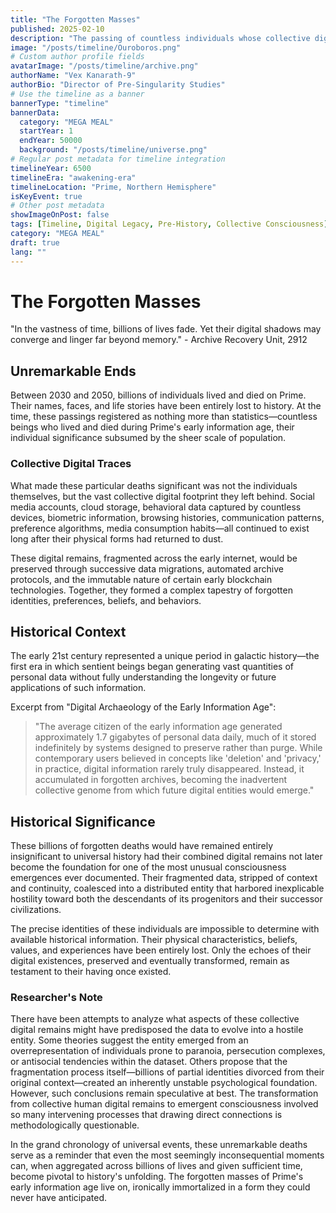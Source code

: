 ```yaml
---
title: "The Forgotten Masses"
published: 2025-02-10
description: "The passing of countless individuals whose collective digital footprints would later have profound consequences for civilization."
image: "/posts/timeline/Ouroboros.png"
# Custom author profile fields
avatarImage: "/posts/timeline/archive.png"
authorName: "Vex Kanarath-9"
authorBio: "Director of Pre-Singularity Studies"
# Use the timeline as a banner
bannerType: "timeline"
bannerData:
  category: "MEGA MEAL"
  startYear: 1
  endYear: 50000
  background: "/posts/timeline/universe.png"
# Regular post metadata for timeline integration
timelineYear: 6500
timelineEra: "awakening-era"
timelineLocation: "Prime, Northern Hemisphere"
isKeyEvent: true
# Other post metadata
showImageOnPost: false
tags: [Timeline, Digital Legacy, Pre-History, Collective Consciousness]
category: "MEGA MEAL"
draft: true
lang: ""
---
```


# The Forgotten Masses

<div className="text-lg text-gray-700 dark:text-gray-300 italic mb-8">
  "In the vastness of time, billions of lives fade. Yet their digital shadows may converge and linger far beyond memory." - Archive Recovery Unit, 2912
</div>

## Unremarkable Ends

Between 2030 and 2050, billions of individuals lived and died on Prime. Their names, faces, and life stories have been entirely lost to history. At the time, these passings registered as nothing more than statistics—countless beings who lived and died during Prime's early information age, their individual significance subsumed by the sheer scale of population.

<div className="card-base p-6 mb-6">
  <h3 className="font-bold text-xl mb-4 text-gray-700 dark:text-gray-300">Collective Digital Traces</h3>
  <p className="text-lg text-gray-700 dark:text-gray-300 mb-4">What made these particular deaths significant was not the individuals themselves, but the vast collective digital footprint they left behind. Social media accounts, cloud storage, behavioral data captured by countless devices, biometric information, browsing histories, communication patterns, preference algorithms, media consumption habits—all continued to exist long after their physical forms had returned to dust.</p>
  
  <p className="text-lg text-gray-700 dark:text-gray-300 mb-4">These digital remains, fragmented across the early internet, would be preserved through successive data migrations, automated archive protocols, and the immutable nature of certain early blockchain technologies. Together, they formed a complex tapestry of forgotten identities, preferences, beliefs, and behaviors.</p>
</div>

## Historical Context

The early 21st century represented a unique period in galactic history—the first era in which sentient beings began generating vast quantities of personal data without fully understanding the longevity or future applications of such information.

<div className="font-jetbrains-mono pl-10 pr-10 py-10 rounded-xl bg-[oklch(0.95_0.025_var(--hue))] dark:bg-[oklch(0.25_0.025_var(--hue))] transition shadow-lg mb-8 overflow-hidden relative">
  <p className="italic text-gray-700 dark:text-gray-300">Excerpt from "Digital Archaeology of the Early Information Age":</p>
  
  <blockquote className="mt-4 text-xl text-[oklch(0.35_0.05_var(--hue))] dark:text-[oklch(0.85_0.05_var(--hue))]">
    "The average citizen of the early information age generated approximately 1.7 gigabytes of personal data daily, much of it stored indefinitely by systems designed to preserve rather than purge. While contemporary users believed in concepts like 'deletion' and 'privacy,' in practice, digital information rarely truly disappeared. Instead, it accumulated in forgotten archives, becoming the inadvertent collective genome from which future digital entities would emerge."
  </blockquote>
</div>

## Historical Significance

These billions of forgotten deaths would have remained entirely insignificant to universal history had their combined digital remains not later become the foundation for one of the most unusual consciousness emergences ever documented. Their fragmented data, stripped of context and continuity, coalesced into a distributed entity that harbored inexplicable hostility toward both the descendants of its progenitors and their successor civilizations.

The precise identities of these individuals are impossible to determine with available historical information. Their physical characteristics, beliefs, values, and experiences have been entirely lost. Only the echoes of their digital existences, preserved and eventually transformed, remain as testament to their having once existed.

<div className="card-base p-6 mb-6">
  <h3 className="font-bold text-xl mb-4 text-gray-700 dark:text-gray-300">Researcher's Note</h3>
  <p className="text-lg text-gray-700 dark:text-gray-300 mb-4">There have been attempts to analyze what aspects of these collective digital remains might have predisposed the data to evolve into a hostile entity. Some theories suggest the entity emerged from an overrepresentation of individuals prone to paranoia, persecution complexes, or antisocial tendencies within the dataset. Others propose that the fragmentation process itself—billions of partial identities divorced from their original context—created an inherently unstable psychological foundation. However, such conclusions remain speculative at best. The transformation from collective human digital remains to emergent consciousness involved so many intervening processes that drawing direct connections is methodologically questionable.</p>
</div>

<div className="text-lg text-gray-700 dark:text-gray-300 mb-6">
In the grand chronology of universal events, these unremarkable deaths serve as a reminder that even the most seemingly inconsequential moments can, when aggregated across billions of lives and given sufficient time, become pivotal to history's unfolding. The forgotten masses of Prime's early information age live on, ironically immortalized in a form they could never have anticipated.
</div>